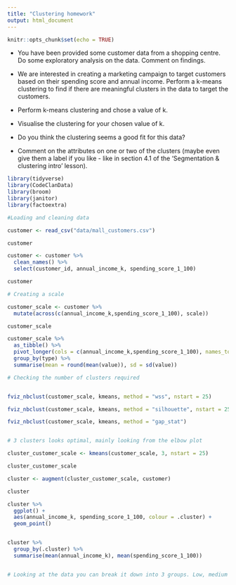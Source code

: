 ```yaml
---
title: "Clustering homework"
output: html_document
---
```


```r
knitr::opts_chunk$set(echo = TRUE)
```


* You have been provided some customer data from a shopping centre. Do some exploratory analysis on the data. Comment on findings. 

* We are interested in creating a marketing campaign to target customers based on their spending score and annual income. Perform a k-means clustering to find if there are meaningful clusters in the data to target the customers. 

* Perform k-means clustering and chose a value of k.

* Visualise the clustering for your chosen value of k.

* Do you think the clustering seems a good fit for this data?

* Comment on the attributes on one or two of the clusters (maybe even give them a label if you like - like in section 4.1 of the 'Segmentation & clustering intro' lesson). 


```r

library(tidyverse)
library(CodeClanData)
library(broom)
library(janitor)
library(factoextra)

```

```r

#Loading and cleaning data

customer <- read_csv("data/mall_customers.csv")

customer

customer <- customer %>%
  clean_names() %>% 
  select(customer_id, annual_income_k, spending_score_1_100)

customer

```

```r

# Creating a scale

customer_scale <- customer %>% 
  mutate(across(c(annual_income_k,spending_score_1_100), scale))

customer_scale

customer_scale %>%
  as_tibble() %>%
  pivot_longer(cols = c(annual_income_k,spending_score_1_100), names_to = "type", values_to = "value") %>% 
  group_by(type) %>%
  summarise(mean = round(mean(value)), sd = sd(value))

```

```r

# Checking the number of clusters required


fviz_nbclust(customer_scale, kmeans, method = "wss", nstart = 25)

fviz_nbclust(customer_scale, kmeans, method = "silhouette", nstart = 25)

fviz_nbclust(customer_scale, kmeans, method = "gap_stat")


# 3 clusters looks optimal, mainly looking from the elbow plot

```

```r

cluster_customer_scale <- kmeans(customer_scale, 3, nstart = 25)

cluster_customer_scale

cluster <- augment(cluster_customer_scale, customer)

cluster

```

```r
cluster %>% 
  ggplot() +
  aes(annual_income_k, spending_score_1_100, colour = .cluster) +
  geom_point() 


cluster %>% 
  group_by(.cluster) %>%
  summarise(mean(annual_income_k), mean(spending_score_1_100)) 


# Looking at the data you can break it down into 3 groups. Low, medium and high income groups/clusters. There may be a case to break it down even further into 5 clusters as the data seems to have a certain shape to it. 

```

